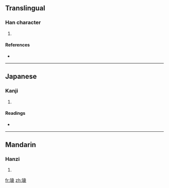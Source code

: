 ==Translingual==

===Han character===
{{Han char|rn=96|rad=玉|as=12|sn=16|four=|canj=一土女一心 (MGVMP)}}

# {{defn|Han|sort=玉12}}

====References====
* {{Han ref|kx=0741.230|dkj=21224|dj=1151.030|hdz=21138.180|uh=748F|ud=29839}}

----

==Japanese==

===Kanji===
{{ja-kanji|grade=|rs=玉12}}

# {{defn|Japanese}}

====Readings====
* {{ja-readings|on=[[てい]] (tei), [[でい]] (dei), [[えつ]] (etsu), [[おち]] (ochi), [[えい]] (ei), [[え]] (e)|kun=|nanori=}}

----

==Mandarin==

===Hanzi===
{{cmn-hanzi|pin=[[zhì]] ([[zhi4]])|wg=chih<sup>4</sup>}}

# {{defn|Mandarin}}

[[fr:璏]]
[[zh:璏]]